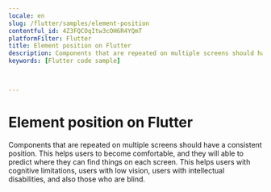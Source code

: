 ```yaml
---
locale: en
slug: /flutter/samples/element-position
contentful_id: 4Z3FQCOqItw3cOH6R4YQmT
platformFilter: Flutter
title: Element position on Flutter
description: Components that are repeated on multiple screens should have a consistent position.
keywords: [Flutter code sample]


	
---
```


# Element position on Flutter

Components that are repeated on multiple screens should have a consistent position. This helps users to become comfortable, and they will able to predict where they can find things on each screen. This helps users with cognitive limitations, users with low vision, users with intellectual disabilities, and also those who are blind.

<CodeSample id="element-position" locale="en" platform="flutter"/>